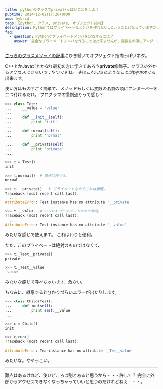 ```yaml
---
title: pythonのクラスでprivateっぽいことをしよう
pubtime: 2014-12-02T17:28+0900
amp: hybrid
tags: [python, クラス, private, オブジェクト指向]
description: Pythonではプライベートなメンバを作れない…ということになっていますが、一応似たような事は可能です。この記事では、プライベートっぽいメンバの定義の仕方と、その挙動を解説しています。
faq:
  - question: Pythonでプライベートメンバを定義するには？
    answer: 完全なプライベートメンバを作ることは出来ませんが、変数名の頭にアンダーバーを2つ付けることでそれっぽいものを作ることは出来ます。
---
```


[さっきのクラスメソッドの記事](/blog/2014/12/python-classmethod)にひき続いてオブジェクト指向っぽいネタ。

C++とかJavaだとかなり最初の方に学ぶであろう<strong>private</strong>修飾子。クラスの外からアクセスできないってやつですね。
実はこれに似たようなことがpythonでも出来ます。

使い方はものすごく簡単で、メソッドもしくは変数の名前の頭にアンダーバーを二つ付けるだけ。
プログラマの慣例通りって感じ？

``` python
>>> class Test:
... 	__value = 'value'
... 
... 	def __init__(self):
... 		print 'init'
... 
... 	def normal(self):
... 		print 'normal'
... 
... 	def __private(self):
... 		print 'private'
... 

>>> t = Test()
init

>>> t.normal()	# 普通に呼べる。
normal

>>> t.__private()	# プライベートなのでこれは無理。
Traceback (most recent call last):
  ...
AttributeError: Test instance has no attribute '__private'

>>> t.__value	# こっちもプライベートなので無理。
Traceback (most recent call last):
  ...
AttributeError: Test instance has no attribute '__value'
```
みたいな感じで使えます。
これはわりと便利。

ただ、このプライベートは絶対のものではなくて、
``` python
>>> t._Test__private()
private

>>> t._Test__value
'value'
```
みたいな感じで呼べちゃいます。危ない。

ちなみに、継承すると分かりづらいエラーが出たりします。
``` python
>>> class Child(Test):
... 	def run(self):
... 		print self.__value
...

>>> c = Child()
init

>>> c.run()
Traceback (most recent call last):
  ...
AttributeError: Tea instance has no attribute '_Tea__value'
```
みたいな。ややっこい。

---

難点はあるけれど、使いどころは割とあると思うから・・・許して？
完全に外部からアクセスできなくなっちゃっていいと思うのだけれどねぇ・・・。

